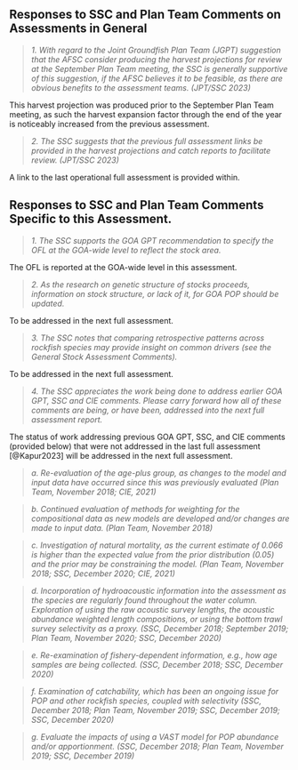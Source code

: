## Responses to SSC and Plan Team Comments on Assessments in General

>*1. With regard to the Joint Groundfish Plan Team (JGPT) suggestion that the AFSC consider producing the harvest projections for review at the September Plan Team meeting, the SSC is generally supportive of this suggestion, if the AFSC believes it to be feasible, as there are obvious benefits to the assessment teams. (JPT/SSC 2023)*

This harvest projection was produced prior to the September Plan Team meeting, as such the harvest expansion factor through the end of the year is noticeably increased from the previous assessment.

>*2. The SSC suggests that the previous full assessment links be provided in the harvest projections and catch reports to facilitate review. (JPT/SSC 2023)*

A link to the last operational full assessment is provided within.

## Responses to SSC and Plan Team Comments Specific to this Assessment. 

>*1. The SSC supports the GOA GPT recommendation to specify the OFL at the GOA-wide level to reflect the stock area.*

The OFL is reported at the GOA-wide level in this assessment. 

>*2. As the research on genetic structure of stocks proceeds, information on stock structure, or lack of it, for GOA POP should be updated.*

To be addressed in the next full assessment.

>*3. The SSC notes that comparing retrospective patterns across rockfish species may provide insight on common drivers (see the General Stock Assessment Comments).*

To be addressed in the next full assessment.

>*4. The SSC appreciates the work being done to address earlier GOA GPT, SSC and CIE comments. Please carry forward how all of these comments are being, or have been, addressed into the next full assessment report.*

The status of work addressing previous GOA GPT, SSC, and CIE comments (provided below) that were not addressed in the last full assessment [@Kapur2023] will be addressed in the next full assessment.

>*a. Re-evaluation of the age-plus group, as changes to the model and input data have occurred since this was previously evaluated (Plan Team, November 2018; CIE, 2021)*

>*b. Continued evaluation of methods for weighting for the compositional data as new models are developed and/or changes are made to input data. (Plan Team, November 2018)*

>*c. Investigation of natural mortality, as the current estimate of 0.066 is higher than the expected value from the prior distribution (0.05) and the prior may be constraining the model. (Plan Team, November 2018; SSC, December 2020; CIE, 2021)*

>*d. Incorporation of hydroacoustic information into the assessment as the species are regularly found throughout the water column. Exploration of using the raw acoustic survey lengths, the acoustic abundance weighted length compositions, or using the bottom trawl survey selectivity as a proxy. (SSC, December 2018; September 2019; Plan Team, November 2020; SSC, December 2020)*

>*e. Re-examination of fishery-dependent information, e.g., how age samples are being collected. (SSC, December 2018; SSC, December 2020)*

>*f. Examination of catchability, which has been an ongoing issue for POP and other rockfish species, coupled with selectivity (SSC, December 2018; Plan Team, November 2019; SSC, December 2019; SSC, December 2020)*

>*g. Evaluate the impacts of using a VAST model for POP abundance and/or apportionment. (SSC, December 2018; Plan Team, November 2019; SSC, December 2019)*	

 
 
 


 